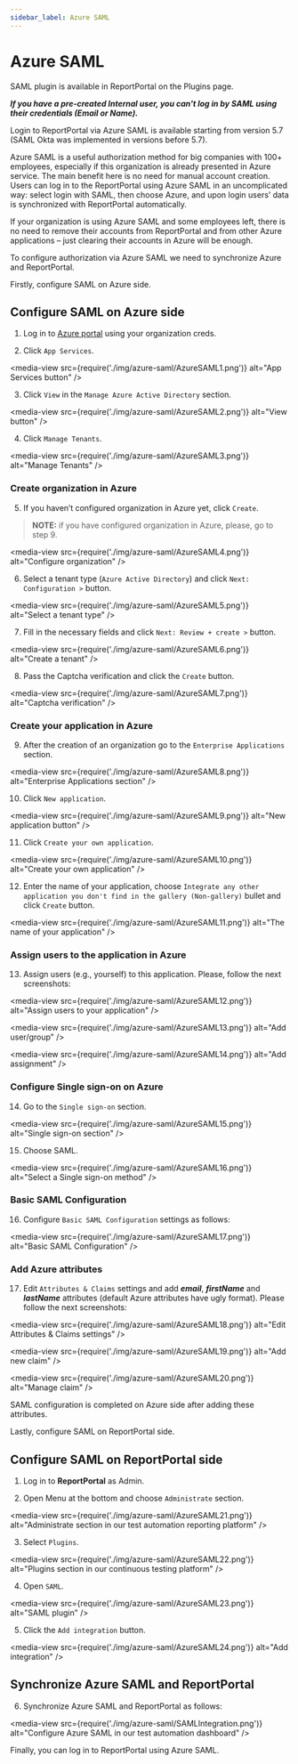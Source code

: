 ```yaml
---
sidebar_label: Azure SAML
---
```


# Azure SAML

SAML plugin is available in ReportPortal on the Plugins page.

***If you have a pre-created Internal user, you can't log in by SAML using their credentials (Email or Name).***

Login to ReportPortal via Azure SAML is available starting from version 5.7 (SAML Okta was implemented in versions before 5.7).

Azure SAML is a useful authorization method for big companies with 100+ employees, especially if this organization is already presented in Azure service. The main benefit here is no need for manual account creation. Users can log in to the ReportPortal using Azure SAML in an uncomplicated way: select login with SAML, then choose Azure, and upon login users’ data is synchronized with ReportPortal automatically.

If your organization is using Azure SAML and some employees left, there is no need to remove their accounts from ReportPortal and from other Azure applications – just clearing their accounts in Azure will be enough.

To configure authorization via Azure SAML we need to synchronize Azure and ReportPortal.

Firstly, configure SAML on Azure side.

## Configure SAML on Azure side

1. Log in to [Azure portal](https://portal.azure.com) using your organization creds.

2. Click ```App Services```.

<media-view src={require('./img/azure-saml/AzureSAML1.png')} alt="App Services button" />

3. Click ```View``` in the ```Manage Azure Active Directory``` section.

<media-view src={require('./img/azure-saml/AzureSAML2.png')} alt="View button" />

4. Click ```Manage Tenants```.

<media-view src={require('./img/azure-saml/AzureSAML3.png')} alt="Manage Tenants" />

### Create organization in Azure

5. If you haven’t configured organization in Azure yet, click ```Create```.

>**NOTE:** if you have configured organization in Azure, please, go to step 9.

<media-view src={require('./img/azure-saml/AzureSAML4.png')} alt="Configure organization" />

6. Select a tenant type (```Azure Active Directory```) and click ```Next: Configuration >``` button.

<media-view src={require('./img/azure-saml/AzureSAML5.png')} alt="Select a tenant type" />

7. Fill in the necessary fields and click ```Next: Review + create >``` button.

<media-view src={require('./img/azure-saml/AzureSAML6.png')} alt="Create a tenant" />

8. Pass the Captcha verification and click the ```Create``` button.

<media-view src={require('./img/azure-saml/AzureSAML7.png')} alt="Captcha verification" />

### Create your application in Azure

9. After the creation of an organization go to the ```Enterprise Applications``` section.

<media-view src={require('./img/azure-saml/AzureSAML8.png')} alt="Enterprise Applications section" />

10. Click ```New application```.

<media-view src={require('./img/azure-saml/AzureSAML9.png')} alt="New application button" />

11. Click ```Create your own application```.

<media-view src={require('./img/azure-saml/AzureSAML10.png')} alt="Create your own application" />

12. Enter the name of your application, choose ```Integrate any other application you don't find in the gallery (Non-gallery)``` bullet and click ```Create``` button.

<media-view src={require('./img/azure-saml/AzureSAML11.png')} alt="The name of your application" />

### Assign users to the application in Azure

13. Assign users (e.g., yourself) to this application. Please, follow the next screenshots:

<media-view src={require('./img/azure-saml/AzureSAML12.png')} alt="Assign users to your application" />

<media-view src={require('./img/azure-saml/AzureSAML13.png')} alt="Add user/group" />

<media-view src={require('./img/azure-saml/AzureSAML14.png')} alt="Add assignment" />

### Configure Single sign-on on Azure

14. Go to the ```Single sign-on``` section.

<media-view src={require('./img/azure-saml/AzureSAML15.png')} alt="Single sign-on section" />

15. Choose SAML.

<media-view src={require('./img/azure-saml/AzureSAML16.png')} alt="Select a Single sign-on method" />

### Basic SAML Configuration

16. Configure ```Basic SAML Configuration``` settings as follows:

<media-view src={require('./img/azure-saml/AzureSAML17.png')} alt="Basic SAML Configuration" />

### Add Azure attributes

17. Edit ```Attributes & Claims``` settings and add ***email***, ***firstName*** and ***lastName*** attributes (default Azure attributes have ugly format). Please follow the next screenshots:

<media-view src={require('./img/azure-saml/AzureSAML18.png')} alt="Edit Attributes & Claims settings" />

<media-view src={require('./img/azure-saml/AzureSAML19.png')} alt="Add new claim" />

<media-view src={require('./img/azure-saml/AzureSAML20.png')} alt="Manage claim" />

SAML configuration is completed on Azure side after adding these attributes.

Lastly, configure SAML on ReportPortal side.

## Configure SAML on ReportPortal side

1. Log in to **ReportPortal** as Admin.

2. Open Menu at the bottom and choose ```Administrate``` section.

<media-view src={require('./img/azure-saml/AzureSAML21.png')} alt="Administrate section in our test automation reporting platform" />

3. Select ```Plugins```.

<media-view src={require('./img/azure-saml/AzureSAML22.png')} alt="Plugins section in our continuous testing platform" />

4. Open ```SAML```.

<media-view src={require('./img/azure-saml/AzureSAML23.png')} alt="SAML plugin" />

5. Click the ```Add integration``` button.

<media-view src={require('./img/azure-saml/AzureSAML24.png')} alt="Add integration" />

## Synchronize Azure SAML and ReportPortal

6. Synchronize Azure SAML and ReportPortal as follows:

<media-view src={require('./img/azure-saml/SAMLIntegration.png')} alt="Configure Azure SAML in our test automation dashboard" />

Finally, you can log in to ReportPortal using Azure SAML.
